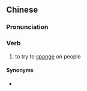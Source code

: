 {{also|打秋风}}
==Chinese==
{{zh-forms|s=打秋风|type=12}}

===Pronunciation===
{{zh-pron
|m=dǎqiūfēng
|c=daa2 cau1 fung1
|cat=v
}}

===Verb===
{{zh-verb}}

# to try to [[sponge]] on people

====Synonyms====
* {{zh-l|打抽豐}}